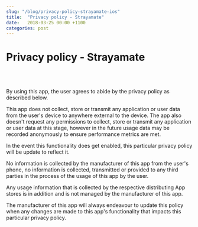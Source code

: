 ```yaml
---
slug: "/blog/privacy-policy-strayamate-ios"
title:  "Privacy policy - Strayamate"
date:   2018-03-25 00:00 +1100
categories: post
---
```


<div className="blogText">

# Privacy policy - Strayamate
<br/>
<br/>

By using  this app, the user agrees to abide by the privacy policy as described below.

This app does not collect, store or transmit any application or user data from the user's device to anywhere external to the device. The app also doesn't request any permissions to collect, store or transmit any application or user data at this stage, however in the future usage data may be recorded anonymously to ensure performance metrics are met.

In the event this functionality does get enabled, this particular privacy policy will be update to reflect it.

No information is collected by the manufacturer of this app from the user's phone, no information is collected, transmitted or provided to any third parties in the process of the usage of this app by the user.

Any usage information that is collected by the respective distributing App stores is in addition and is not managed by the manufacturer of this app.

The manufacturer of this app will always endeavour to update this policy when any changes are made to this app's functionality that impacts this particular privacy policy.

</div>